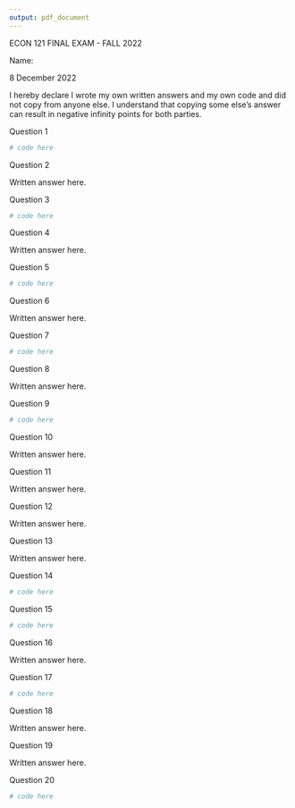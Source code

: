 ```yaml
---
output: pdf_document
---
```


ECON 121 FINAL EXAM - FALL 2022

Name: 

8 December 2022

I hereby declare I wrote my own written answers and my own code and did not copy from anyone else. I understand that copying some else's answer can result in negative infinity points for both parties. 

Question 1

```r

# code here

```

Question 2

Written answer here.

Question 3

```r

# code here

```

Question 4

Written answer here.

Question 5

```r

# code here

```

Question 6

Written answer here.

Question 7

```r

# code here

```

Question 8

Written answer here.

Question 9

```r

# code here

```

Question 10

Written answer here.

Question 11

Written answer here.

Question 12

Written answer here.

Question 13

Written answer here.

Question 14

```r

# code here

```

Question 15

```r

# code here

```

Question 16

Written answer here.

Question 17

```r

# code here

```

Question 18

Written answer here.

Question 19

Written answer here.

Question 20

```r

# code here

```

